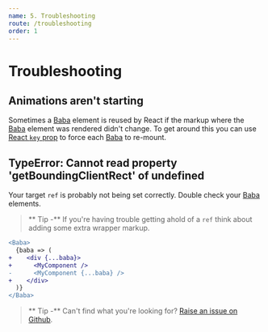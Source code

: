 ```yaml
---
name: 5. Troubleshooting
route: /troubleshooting
order: 1
---
```


# Troubleshooting

## Animations aren't starting

Sometimes a [Baba](/baba) element is reused by React if the markup where the [Baba](/baba) element was rendered didn't change.
To get around this you can use [React `key` prop](https://reactjs.org/docs/lists-and-keys.html#keys) to force each [Baba](/baba) to re-mount.

## TypeError: Cannot read property 'getBoundingClientRect' of undefined

Your target `ref` is probably not being set correctly.
Double check your [Baba](/baba) elements.

> ** Tip -** If you're having trouble getting ahold of a `ref` think about adding some extra wrapper markup.

```diff
<Baba>
  {baba => (
+    <div {...baba}>
+      <MyComponent />
-      <MyComponent {...baba} />
+    </div>
  )}
</Baba>
```

> ** Tip -** Can't find what you're looking for? [Raise an issue on Github](https://github.com/madou/yubaba/issues/new).
